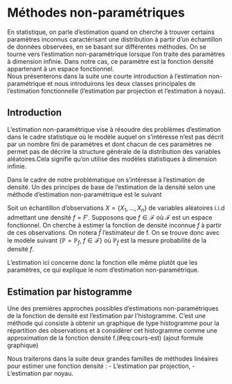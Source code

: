 # Méthodes non-paramétriques

  \hspace*{0.5cm} En statistique, on parle d'estimation quand on cherche à trouver certains paramètres inconnus caractérisant une distribution à partir d'un échantillon de données observées, en se basant sur différentes méthodes.
On se tourne vers l'estimation non-paramétrique lorsque l'on traite des paramètres à dimension infinie. Dans notre cas, ce paramètre est la fonction densité appartenant à un espace fonctionnel.    
 \hspace*{0.5cm} Nous présenterons dans la suite une courte introduction
à l'estimation non-paramétrique et nous introduirons les deux classes
principales de l'estimation fonctionnelle (l'estimation par projection
et l'estimation à noyau).

## Introduction

 L'estimation non-paramétrique vise à résoudre des problèmes d'estimation dans le cadre statistique où le modèle auquel on s'intéresse n'est pas décrit par un nombre fini de paramètres et dont chacun de ces paramètres ne permet pas de décrire la structure générale de la distribution des variables aléatoires.\newline Cela signifie qu'on utilise des modèles statistiques à dimension infinie.  

  Dans le cadre de notre problématique on s'intéresse à l'estimation de densité.\newline
  Un des principes de base de l'estimation de la densité selon une méthode d'estimation non-paramétrique est le suivant \newline
  
Soit un échantillon d'observations  $X=\{X_1, \dots,X_n\}$ de variables aléatoires i.i.d admettant une densité $f= F'$. Supposons que $f \in \mathcal F$ où $\mathcal{F}$ est un espace fonctionnel. On cherche à estimer la fonction de densité inconnue $f$ à partir de ces observations.\newline
On notera $\hat f$ l'estimateur de f.\newline
On se trouve donc avec le modèle suivant $\{\mathbb P=\mathbb P_f,~f \in \mathcal F\}$
où $\mathbb P_f$ est la mesure probabilité de la densité $f$.


  L'estimation ici concerne donc la fonction elle même plutôt que les paramètres, ce qui explique le nom d'estimation non-paramétrique.\newline
  

\begin{rem}  

- On considère souvent les distances $L^p$ avec $p = 1,2$ ou $\infty$ .
\end{rem}

## Estimation par histogramme

  Une des premières approches possibles d'estimations non-paramétriques de la fonction de densité est l'estimation par l'histogramme. C'est une méthode qui consiste à obtenir un graphique de type histogramme pour la répartition des observations et à considèrer cet histogramme comme une approximation de la fonction densité f.(\#eq:cours-est)
  (ajout formule graphique)

  
    
    
\hspace*{0.5cm} Nous traiterons dans la suite deux grandes familles de méthodes linéaires pour estimer une fonction densité : \newline
   \hspace*{0.5cm}  - L'estimation par projection, \newline
   \hspace*{0.5cm}  - L'estimation par noyau.
